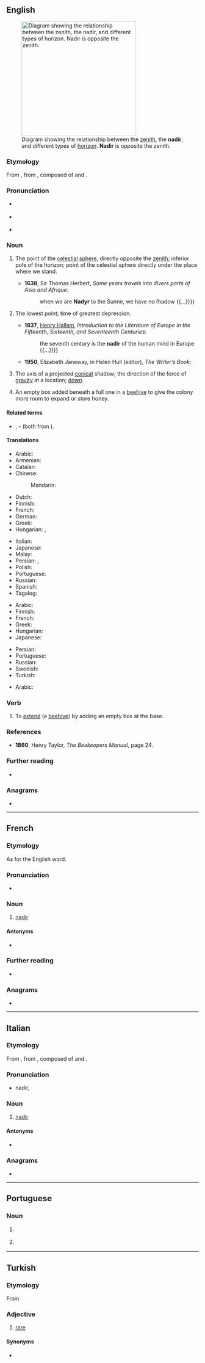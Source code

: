 {{also|Nadir}}
==English==
{{was wotd|2006|September|23}}
[[File:Zenith-Nadir-Horizon.svg|thumb|300px|right|Diagram showing the relationship between the [[zenith]], the '''nadir''', and different types of [[horizon]]. '''Nadir''' is opposite the zenith.]]

===Etymology===
From {{bor|en|ML.|nadir}}, from {{der|en|ar|نَظِير السَّمْت}}, composed of {{m|ar|نَظِير||counterpart, corresponding to}} and {{m|ar|سمت|السَّمْت|the zenith}}.

===Pronunciation===
* {{a|UK}} {{IPA|en|/ˈneɪ.dɪə(ɹ)/|/ˈnæ.dɪə(ɹ)/|/ˈneɪ.də(ɹ)/|/neɪˈdɪə(ɹ)/}}
* {{a|US}} {{IPA|en|/ˈneɪ.dɪɹ/|/ˈneɪ.dəɹ/|/neɪˈdɪɹ/}}
* {{audio|en|en-us-nadir.ogg|Audio (US)}}

===Noun===
{{en-noun}}

# The point of the [[celestial sphere]], directly opposite the [[zenith]]; inferior pole of the horizon; point of the celestial sphere directly under the place where we stand.
#: {{ant|en|zenith}}
#* '''1638''', Sir Thomas Herbert, ''Some years travels into divers parts of Asia and Afrique'':
#*: {{quote|en|{{...}} when we are '''Nadyr''' to the Sunne, we have no ſhadow {{...}}}}
# {{lb|en|figuratively}} The lowest point; time of greatest depression.
#: {{syn|en|lowest ebb|slough of despond|trough|bathos}}
#: {{ant|en|height|peak}}
#* '''1837''', [[w:Henry Hallam|Henry Hallam]], ''Introduction to the Literature of Europe in the Fifteenth, Sixteenth, and Seventeenth Centuries'':
#*: {{quote|en|{{...}} the seventh century is the '''nadir''' of the human mind in Europe {{...}}}}
#* '''1950''', Elizabeth Janeway, in Helen Hull (editor), ''The Writer’s Book'':
#*: {{quote|en|In this '''nadir''' of poetic repute, when the only verse that most people read from one year’s end to the next is what appears on greetings cards, it is well for us to stop and consider our poets.}}
# {{lb|en|astronomy}} The axis of a projected [[conical]] shadow; the direction of the force of [[gravity]] at a location; [[down]].
#: {{syn|en|down}}
#: {{ux|en|The '''nadir''' of the sun is the axis of the shadow projected by the Earth.}}
# {{lb|en|beekeeping|archaic}} An empty box added beneath a full one in a [[beehive]] to give the colony more room to expand or store honey.
#: {{ant|en|duplet|super}}

====Related terms====
* {{l|en|azimuth}}, {{l|en|zenith}} - (both from {{m|ar|سمت|السَّمْتُ}}).

====Translations====
{{trans-top|point of the sky}}
* Arabic: {{t+|ar|نَظِير|m|sc=Arab}}
* Armenian: {{t+|hy|նադիր}}
* Catalan: {{t|ca|nadir|m}}
* Chinese:
*: Mandarin: {{t+|cmn|天底|tr=tiāndǐ|sc=Hani}}
* Dutch: {{t+|nl|nadir|n}}
* Finnish: {{t+|fi|nadiiri}}
* French: {{t+|fr|nadir|m}}
* German: {{t+|de|Nadir|m}}
* Greek: {{t+|el|ναδίρ|n}}
* Hungarian: {{t|hu|nadír}}, {{t|hu|talppont}}
{{trans-mid}}
* Italian: {{t+|it|nadir|m}}
* Japanese: {{t|ja|天底|tr=てんてい, tentei|sc=Jpan}}
* Malay: {{t|ms|nadir}}
* Persian: {{t+|fa|نظیرالسمت|tr=nazir-os-samt|sc=fa-Arab}}, {{t|fa|سمت‌القدم|tr=samt-ol-qadam|sc=fa-Arab}}
* Polish: {{t+|pl|nadir|m}}
* Portuguese: {{t+|pt|nadir|m}}
* Russian: {{t+|ru|нади́р|m}}
* Spanish: {{t|es|nadir|m}}
* Tagalog: {{t|tl|idalum}}
{{trans-bottom}}

{{trans-top|figuratively the lowest point}}
* Arabic: {{t+|ar|نَظِير|m|sc=Arab}}
* Finnish: {{t+|fi|aallonpohja}}
* French: {{t+|fr|fond|m}}
* Greek: {{t+|el|ναδίρ|n}}
* Hungarian: {{t+|hu|mélypont}}
* Japanese: {{t|ja|どん底|tr=どんぞこ, donzoko|sc=Jpan}}
{{trans-mid}}
* Persian: {{t+|fa|قعر|tr=qa'r|sc=fa-Arab}}
* Portuguese: {{t+|pt|nadir|m}}
* Russian: {{t|ru|ни́зший у́ровень|m}}
* Swedish: {{t+|sv|lågvattenmärke}} {{qualifier|slightly informal}}
* Turkish: {{t+|tr|ayak ucu}}
{{trans-bottom}}

{{trans-top|axis of projected conical shadow}}
* Arabic: {{t+|ar|نَظِير|m|sc=Arab}}
{{trans-mid}}
{{trans-bottom}}

===Verb===
{{en-verb}}

# {{lb|en|transitive|beekeeping}} To [[extend]] (a [[beehive]]) by adding an empty box at the base.

===References===
* '''1860''', Henry Taylor, ''The Beekeepers Manual'', page 24.

===Further reading===
* {{pedia|Nadir (disambiguation)}}

===Anagrams===
* {{anagrams|en|a=adinr|Darin|Drain|Drina|Indra|Nardi|Ndari|Radin|dinar|drain|ranid}}

----

==French==
{{wikipedia|lang=fr}}

===Etymology===
As for the English word.

===Pronunciation===
* {{fr-IPA}}

===Noun===
{{fr-noun|m}}

# {{lb|fr|astronomy}} [[#English|nadir]]

====Antonyms====
* {{l|fr|zénith}}

===Further reading===
* {{R:TLFi}}

===Anagrams===
* {{l|fr|radin}}

----

==Italian==

===Etymology===
From {{etyl|ML.|it}} {{m|la|nadir}}, from {{etyl|ar|it}} {{m|ar|نَظِير السَّمْت}}, composed of {{m|ar|نَظِير||counterpart, corresponding to}} and {{m|ar|سمت|السَّمْت|the zenith}}.

===Pronunciation===
* nadìr, {{IPA|it|/naˈdir/}}

===Noun===
{{head|it|noun|g=m}}

# {{lb|it|astronomy}} [[#English|nadir]]

====Antonyms====
* {{l|it|zenit}}

===Anagrams===
* {{l|it|nardi}}

----

==Portuguese==

===Noun===
{{pt-noun|m}}

# {{l|en|nadir}} {{gloss|point of the celestial sphere directly under the place where the observer stands}}
# {{lb|pt|figuratively}} {{l|en|nadir}} {{gloss|the lowest point}}

----

==Turkish==

===Etymology===
From {{etyl|ar|tr}} {{m|ar|نادر}}

===Adjective===
{{tr-adj}}

# [[rare]]

====Synonyms====
* {{l|tr|ender}}